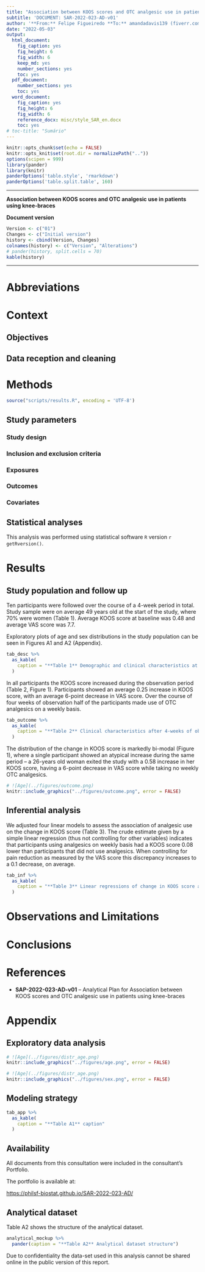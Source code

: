 ```yaml
---
title: "Association between KOOS scores and OTC analgesic use in patients using knee-braces"
subtitle: 'DOCUMENT: SAR-2022-023-AD-v01'
author: '**From:** Felipe Figueiredo **To:** amandadavis139 (fiverr.com)'
date: "2022-05-03"
output:
  html_document:
    fig_caption: yes
    fig_height: 6
    fig_width: 6
    keep_md: yes
    number_sections: yes
    toc: yes
  pdf_document:
    number_sections: yes
    toc: yes
  word_document:
    fig_caption: yes
    fig_height: 6
    fig_width: 6
    reference_docx: misc/style_SAR_en.docx
    toc: yes
# toc-title: "Sumário"
---
```


```r
knitr::opts_chunk$set(echo = FALSE)
knitr::opts_knit$set(root.dir = normalizePath(".."))
options(scipen = 999)
library(pander)
library(knitr)
panderOptions('table.style', 'rmarkdown')
panderOptions('table.split.table', 160)
```

---

\newpage

**Association between KOOS scores and OTC analgesic use in patients using knee-braces**

**Document version**

```r
Version <- c("01")
Changes <- c("Initial version")
history <- cbind(Version, Changes)
colnames(history) <- c("Version", "Alterations")
# pander(history, split.cells = 70)
kable(history)
```

---

# Abbreviations

# Context

## Objectives

## Data reception and cleaning

# Methods

```r
source("scripts/results.R", encoding = 'UTF-8')
```

## Study parameters

### Study design

### Inclusion and exclusion criteria

### Exposures

### Outcomes

### Covariates

## Statistical analyses

This analysis was performed using statistical software `R` version `r getRversion()`.

# Results

## Study population and follow up

Ten participants were followed over the course of a 4-week period in total.
Study sample were on average 49 years old at the start of the study, where 70% were women (Table 1).
Average KOOS score at baseline was 0.48 and average VAS score was 7.7.

Exploratory plots of age and sex distributions in the study population can be seen in Figures A1 and A2 (Appendix).

```r
tab_desc %>%
  as_kable(
    caption = "**Table 1** Demographic and clinical characteristics at baseline."
  )
```

In all participants the KOOS score increased during the observation period (Table 2, Figure 1).
Participants showed an average 0.25 increase in KOOS score, with an average 6-point decrease in VAS score.
Over the course of four weeks of observation half of the participants made use of OTC analgesics on a weekly basis.

```r
tab_outcome %>%
  as_kable(
    caption = "**Table 2** Clinical characteristics after 4-weeks of observation."
  )
```

The distribution of the change in KOOS score is markedly bi-modal (Figure 1), where a single participant showed an atypical increase during the same period -- a 26-years old woman exited the study with a 0.58 increase in her KOOS score, having a 6-point decrease in VAS score while taking no weekly OTC analgesics.

```r
# ![Age](../figures/outcome.png)
knitr::include_graphics("../figures/outcome.png", error = FALSE)
```

## Inferential analysis

We adjusted four linear models to assess the association of analgesic use on the change in KOOS score (Table 3).
The crude estimate given by a simple linear regression (thus not controlling for other variables) indicates that participants using analgesics on weekly basis had a KOOS score 0.08 lower than participants that did not use analgesics.
When controlling for pain reduction as measured by the VAS score this discrepancy increases to a 0.1 decrease, on average.

```r
tab_inf %>%
  as_kable(
    caption = "**Table 3** Linear regressions of change in KOOS score associated with use of over the counter analgesics after 4 weeks of observation using a knee brace."
  )
```

# Observations and Limitations

# Conclusions

# References

- **SAP-2022-023-AD-v01** -- Analytical Plan for Association between KOOS scores and OTC analgesic use in patients using knee-braces

# Appendix

## Exploratory data analysis

```r
# ![Age](../figures/distr_age.png)
knitr::include_graphics("../figures/age.png", error = FALSE)
```

```r
# ![Age](../figures/distr_age.png)
knitr::include_graphics("../figures/sex.png", error = FALSE)
```

## Modeling strategy

```r
tab_app %>%
  as_kable(
    caption = "**Table A1** caption"
  )
```

## Availability

All documents from this consultation were included in the consultant's Portfolio.

<!-- The client has requested that this analysis be kept confidential until a future date, determined by the client. -->
<!-- All documents from this consultation are therefore not published online and only the title and year of the analysis will be included in the consultant's Portfolio. -->
<!-- After the agreed date is reached, the documents will be released. -->

<!-- The client has requested that this analysis be kept confidential. -->
<!-- All documents from this consultation are therefore not published online and only the title and year of the analysis will be included in the consultant's Portfolio. -->

The portfolio is available at:

<https://philsf-biostat.github.io/SAR-2022-023-AD/>

## Analytical dataset

Table A2 shows the structure of the analytical dataset.

```r
analytical_mockup %>%
  pander(caption = "**Table A2** Analytical dataset structure")
```

Due to confidentiality the data-set used in this analysis cannot be shared online in the public version of this report.
